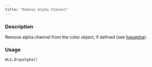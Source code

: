```yaml
---
title: "Remove Alpha Channel"
---
```


### Description

Remove alpha channel from the color object, if defined
(see [hasalpha](colorspace.colorlib.HLS.hasalpha.qmd)).

### Usage

<pre><code class='language-python'>HLS.dropalpha()</code></pre>
